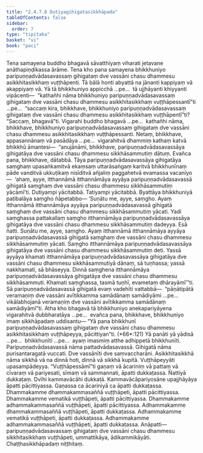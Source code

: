 ```yaml
---
title: "2.4.7.6 Dutiyagihigatasikkhāpada"
tableOfContents: false
sidebar:
  order: 7
type: "tipitaka"
basket: "vi"
book: "paci"
---
```



<DynamicBreadcrumb />

<Division number="1095" book="paci" bookNo="2" page="425">

<Paragraph number="3240" book="paci">
Tena samayena buddho bhagavā sāvatthiyaṃ viharati jetavane anāthapiṇḍikassa ārāme. Tena kho pana samayena bhikkhuniyo paripuṇṇadvādasavassaṃ gihigataṃ dve vassāni chasu dhammesu asikkhitasikkhaṃ vuṭṭhāpenti. Tā bālā honti abyattā na jānanti kappiyaṃ vā akappiyaṃ vā.
</Paragraph>

<Paragraph number="3241" book="paci">
Yā tā bhikkhuniyo appicchā …pe…  tā ujjhāyanti khiyyanti vipācenti—  “kathañhi nāma bhikkhuniyo paripuṇṇadvādasavassaṃ gihigataṃ dve vassāni chasu dhammesu asikkhitasikkhaṃ vuṭṭhāpessantī”ti …pe…  “saccaṃ kira, bhikkhave, bhikkhuniyo paripuṇṇadvādasavassaṃ gihigataṃ dve vassāni chasu dhammesu asikkhitasikkhaṃ vuṭṭhāpentī”ti? “Saccaṃ, bhagavā”ti. Vigarahi buddho bhagavā …pe…  kathañhi nāma, bhikkhave, bhikkhuniyo paripuṇṇadvādasavassaṃ gihigataṃ dve vassāni chasu dhammesu asikkhitasikkhaṃ vuṭṭhāpessanti. Netaṃ, bhikkhave, appasannānaṃ vā pasādāya …pe…  vigarahitvā dhammiṃ kathaṃ katvā bhikkhū āmantesi—  “anujānāmi, bhikkhave, paripuṇṇadvādasavassāya gihigatāya dve vassāni chasu dhammesu sikkhāsammutiṃ dātuṃ. Evañca pana, bhikkhave, dātabbā. Tāya paripuṇṇadvādasavassāya gihigatāya saṃghaṃ upasaṅkamitvā ekaṃsaṃ uttarāsaṅgaṃ karitvā bhikkhunīnaṃ pāde vanditvā ukkuṭikaṃ nisīditvā añjaliṃ paggahetvā evamassa vacanīyo—  ‘ahaṃ, ayye, itthannāmā itthannāmāya ayyāya paripuṇṇadvādasavassā gihigatā saṃghaṃ dve vassāni chasu dhammesu sikkhāsammutiṃ yācāmī’ti. Dutiyampi yācitabbā. Tatiyampi yācitabbā. Byattāya bhikkhuniyā paṭibalāya saṃgho ñāpetabbo—
</Paragraph>

</Division>
<Division number="1096" book="paci" bookNo="2" page="426">

<Paragraph number="3242" book="paci">
‘Suṇātu me, ayye, saṃgho. Ayaṃ itthannāmā itthannāmāya ayyāya paripuṇṇadvādasavassā gihigatā saṃghaṃ dve vassāni chasu dhammesu sikkhāsammutiṃ yācati. Yadi saṃghassa pattakallaṃ saṃgho itthannāmāya paripuṇṇadvādasavassāya gihigatāya dve vassāni chasu dhammesu sikkhāsammutiṃ dadeyya. Esā ñatti.
</Paragraph>

<Paragraph number="3243" book="paci">
Suṇātu me, ayye, saṃgho. Ayaṃ itthannāmā itthannāmāya ayyāya paripuṇṇadvādasavassā gihigatā saṃghaṃ dve vassāni chasu dhammesu sikkhāsammutiṃ yācati. Saṃgho itthannāmāya paripuṇṇadvādasavassāya gihigatāya dve vassāni chasu dhammesu sikkhāsammutiṃ deti. Yassā ayyāya khamati itthannāmāya paripuṇṇadvādasavassāya gihigatāya dve vassāni chasu dhammesu sikkhāsammutiyā dānaṃ, sā tuṇhassa; yassā nakkhamati, sā bhāseyya.
</Paragraph>

<Paragraph number="3244" book="paci">
Dinnā saṃghena itthannāmāya paripuṇṇadvādasavassāya gihigatāya dve vassāni chasu dhammesu sikkhāsammuti. Khamati saṃghassa, tasmā tuṇhī, evametaṃ dhārayāmī’”ti.
</Paragraph>

<Paragraph number="3245" book="paci">
Sā paripuṇṇadvādasavassā gihigatā evaṃ vadehīti vattabbā—  “pāṇātipātā veramaṇiṃ dve vassāni avītikkamma samādānaṃ samādiyāmi …pe…  vikālabhojanā veramaṇiṃ dve vassāni avītikkamma samādānaṃ samādiyāmī”ti.
</Paragraph>

<Paragraph number="3246" book="paci">
Atha kho bhagavā tā bhikkhuniyo anekapariyāyena vigarahitvā dubbharatāya …pe…  evañca pana, bhikkhave, bhikkhuniyo imaṃ sikkhāpadaṃ uddisantu—
</Paragraph>

</Division>
<Division number="1097" book="paci" bookNo="2" page="426">

<Paragraph number="3247" book="paci">
<Emphasis>“Yā pana bhikkhunī paripuṇṇadvādasavassaṃ gihigataṃ dve vassāni chasu dhammesu asikkhitasikkhaṃ vuṭṭhāpeyya, pācittiyan”</Emphasis>ti. (*66*:<Emphasis>121</Emphasis>)
</Paragraph>

</Division>
<Division number="1098" book="paci" bookNo="2" page="426">

<Paragraph number="3248" book="paci">
<Emphasis>Yā panā</Emphasis>ti yā yādisā …pe…  <Emphasis>bhikkhunī</Emphasis>ti …pe…  ayaṃ imasmiṃ atthe adhippetā bhikkhunīti.
</Paragraph>

<Paragraph number="3249" book="paci">
<Emphasis>Paripuṇṇadvādasavassā</Emphasis> nāma pattadvādasavassā. <Emphasis>Gihigatā</Emphasis> nāma purisantaragatā vuccati. <Emphasis>Dve vassānī</Emphasis>ti dve saṃvaccharāni. <Emphasis>Asikkhitasikkhā</Emphasis> nāma sikkhā vā na dinnā hoti, dinnā vā sikkhā kupitā. <Emphasis>Vuṭṭhāpeyyā</Emphasis>ti upasampādeyya.
</Paragraph>

<Paragraph number="3250" book="paci">
“Vuṭṭhāpessāmī”ti gaṇaṃ vā ācariniṃ vā pattaṃ vā cīvaraṃ vā pariyesati, sīmaṃ vā sammannati, āpatti dukkaṭassa. Ñattiyā dukkaṭaṃ. Dvīhi kammavācāhi dukkaṭā. Kammavācāpariyosāne upajjhāyāya āpatti pācittiyassa. Gaṇassa ca ācariniyā ca āpatti dukkaṭassa.
</Paragraph>

</Division>
<Division number="1099" book="paci" bookNo="2" page="427">

<Paragraph number="3251" book="paci">
Dhammakamme dhammakammasaññā vuṭṭhāpeti, āpatti pācittiyassa. Dhammakamme vematikā vuṭṭhāpeti, āpatti pācittiyassa. Dhammakamme adhammakammasaññā vuṭṭhāpeti, āpatti pācittiyassa.
</Paragraph>

<Paragraph number="3252" book="paci">
Adhammakamme dhammakammasaññā vuṭṭhāpeti, āpatti dukkaṭassa. Adhammakamme vematikā vuṭṭhāpeti, āpatti dukkaṭassa. Adhammakamme adhammakammasaññā vuṭṭhāpeti, āpatti dukkaṭassa.
</Paragraph>

</Division>
<Division number="1100" book="paci" bookNo="2" page="427">

<Paragraph number="3253" book="paci">
Anāpatti—  paripuṇṇadvādasavassaṃ gihigataṃ dve vassāni chasu dhammesu sikkhitasikkhaṃ vuṭṭhāpeti, ummattikāya, ādikammikāyāti.

</Paragraph>
</Division>

<Paragraph number="3254" type="center" book="paci">
Chaṭṭhasikkhāpadaṃ niṭṭhitaṃ.
</Paragraph>